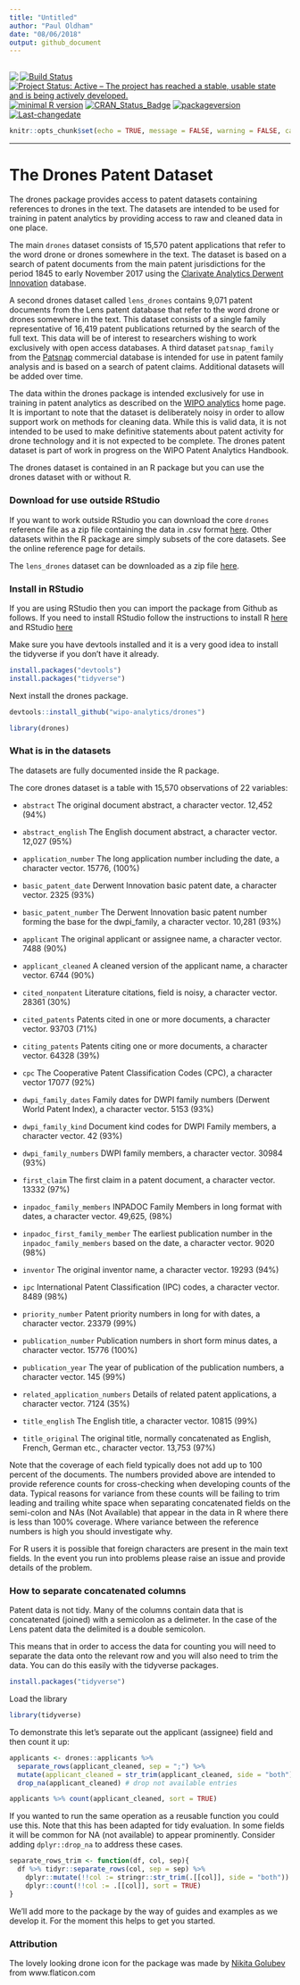```yaml
---
title: "Untitled"
author: "Paul Oldham"
date: "08/06/2018"
output: github_document
---
```

<img src="man/figures/logo.png" align="left" />
---
[![Build Status](https://travis-ci.org/poldham/drones.svg?branch=master)](https://travis-ci.org/poldham/drones)
[![Project Status: Active – The project has reached a stable, usable state and is being actively developed.](http://www.repostatus.org/badges/latest/active.svg)](http://www.repostatus.org/#active)
[![minimal R version](https://img.shields.io/badge/R%3E%3D-3.5.0-6666ff.svg)](https://cran.r-project.org/)
[![CRAN_Status_Badge](http://www.r-pkg.org/badges/version/drones)](https://cran.r-project.org/package=drones)
[![packageversion](https://img.shields.io/badge/Package%20version-0.0.0.9000-orange.svg?style=flat-square)](commits/master)
[![Last-changedate](https://img.shields.io/badge/last%20change-`r gsub('-', '--', Sys.Date())`-yellowgreen.svg)](/commits/master)

```r
knitr::opts_chunk$set(echo = TRUE, message = FALSE, warning = FALSE, cache = TRUE)
```

---

#   The Drones Patent Dataset

The drones package provides access to patent datasets containing references to drones in the text. The datasets are intended to be used for training in patent analytics by providing access to raw and cleaned data in one place. 

The main `drones` dataset consists of 15,570 patent applications that refer to the word drone or drones somewhere in the text. The dataset is based on a search of patent documents from the main patent jurisdictions for the period 1845 to early November 2017 using the [Clarivate Analytics Derwent Innovation](https://clarivate.com/products/derwent-innovation/) database. 

A second drones dataset called `lens_drones` contains 9,071 patent documents from the Lens patent database that refer to the word drone or drones somewhere in the text. This dataset consists of a single family representative of 16,419 patent publications returned by the search of the full text. This data will be of interest to researchers wishing to work exclusively with open access databases. A third dataset `patsnap_family` from the [Patsnap](http://www.patsnap.com/) commercial database is intended for use in patent family analysis and is based on a search of patent claims. Additional datasets will be added over time.

The data within the drones package is intended exclusively for use in training in patent analytics as described on the [WIPO analytics](https://github.com/wipo-analytics) home page. It is important to note that the dataset is deliberately noisy in order to allow support work on methods for cleaning data. While this is valid data, it is not intended to be used to make definitive statements about patent activity for drone technology and it is not expected to be complete. The drones patent dataset is part of work in progress on the WIPO Patent Analytics Handbook. 

The drones dataset is contained in an R package but you can use the drones dataset with or without R. 

### Download for use outside RStudio

If you want to work outside RStudio you can download the core `drones` reference file as a zip file containing the data in .csv format [here](https://storage.googleapis.com/owa/drones.csv.zip). Other datasets within the R package are simply subsets of the core datasets. See the online reference page for details. 

The `lens_drones` dataset can be downloaded as a zip file [here](https://storage.googleapis.com/owa/lens_drones.csv.zip). 

### Install in RStudio

If you are using RStudio then you can import the package from Github as follows. If you need to install RStudio follow the instructions to install R [here](https://cran.rstudio.com/) and RStudio [here](https://www.rstudio.com/products/rstudio/download/)

Make sure you have devtools installed and it is a very good idea to install the tidyverse if you don't have it already.

```r
install.packages("devtools")
install.packages("tidyverse")
```

Next install the drones package. 

```r
devtools::install_github("wipo-analytics/drones")
```

```r
library(drones)
```

### What is in the datasets

The datasets are fully documented inside the R package. 

The core drones dataset is a table with 15,570 observations of 22 variables:

- `abstract` The original document abstract, a character vector. 12,452 (94%)

- `abstract_english` The English document abstract, a character vector. 12,027 (95%)

- `application_number` The long application number including the date, a character vector. 15776, (100%)

- `basic_patent_date` Derwent Innovation basic patent date, a character vector. 2325 (93%)

- `basic_patent_number` The Derwent Innovation basic patent number forming the base for the dwpi_family, a character vector. 10,281 (93%)

- `applicant` The original applicant or assignee name, a character vector. 7488 (90%)

- `applicant_cleaned` A cleaned version of the applicant name, a character vector. 6744 (90%)

- `cited_nonpatent` Literature citations, field is noisy, a character vector. 28361 (30%)

- `cited_patents` Patents cited in one or more documents, a character vector. 93703 (71%)

- `citing_patents` Patents citing one or more documents, a character vector. 64328 (39%)

- `cpc` The Cooperative Patent Classification Codes (CPC), a character vector 17077 (92%)

- `dwpi_family_dates` Family dates for DWPI family numbers (Derwent World Patent Index), a character vector. 5153 (93%)

- `dwpi_family_kind` Document kind codes for DWPI Family members, a character vector. 42 (93%)

- `dwpi_family_numbers` DWPI family members, a character vector. 30984 (93%)

- `first_claim` The first claim in a patent document, a character vector. 13332 (97%)

- `inpadoc_family_members` INPADOC Family Members in long format with dates, a character vector. 49,625, (98%)

- `inpadoc_first_family_member` The earliest publication number in the `inpadoc_family_members` based on the date, a character vector. 9020 (98%)

- `inventor` The original inventor name, a character vector. 19293 (94%)

- `ipc` International Patent Classification (IPC) codes, a character vector. 8489 (98%)

- `priority_number` Patent priority numbers in long for with dates, a character vector. 23379 (99%)

- `publication_number` Publication numbers in short form minus dates, a character vector. 15776 (100%)

- `publication_year` The year of publication of the publication numbers, a character vector. 145 (99%)

- `related_application_numbers` Details of related patent applications, a character vector. 7124 (35%)

- `title_english` The English title, a character vector. 10815 (99%)

- `title_original` The original title, normally concatenated as English, French, German etc., character vector. 13,753 (97%)

Note that the coverage of each field typically does not add up to 100 percent of the documents. The numbers provided above are intended to provide reference counts for cross-checking when developing counts of the data. Typical reasons for variance from these counts will be failing to trim leading and trailing white space when separating concatenated fields on the semi-colon and NAs (Not Available) that appear in the data in R where there is less than 100% coverage. Where variance between the reference numbers is high you should investigate why. 

For R users it is possible that foreign characters are present in the main text fields. In the event you run into problems please raise an issue and provide details of the problem. 

### How to separate concatenated columns

Patent data is not tidy. Many of the columns contain data that is concatenated (joined) with a semicolon as a delimeter. In the case of the Lens patent data the delimited is a double semicolon.

This means that in order to access the data for counting you will need to separate the data onto the relevant row and you will also need to trim the data. You can do this easily with the tidyverse packages.

```r
install.packages("tidyverse")
```

Load the library

```r
library(tidyverse)
```

To demonstrate this let's separate out the applicant (assignee) field and then count it up:

```r
applicants <- drones::applicants %>% 
  separate_rows(applicant_cleaned, sep = ";") %>%
  mutate(applicant_cleaned = str_trim(applicant_cleaned, side = "both")) %>% 
  drop_na(applicant_cleaned) # drop not available entries

applicants %>% count(applicant_cleaned, sort = TRUE)
```

If you wanted to run the same operation as a reusable function you could use this. Note that this has been adapted for tidy evaluation. In some fields it will be common for NA (not available) to appear prominently. Consider adding `dplyr::drop_na` to address these cases.

```r
separate_rows_trim <- function(df, col, sep){
  df %>% tidyr::separate_rows(col, sep = sep) %>% 
    dplyr::mutate(!!col := stringr::str_trim(.[[col]], side = "both")) %>% 
    dplyr::count(!!col := .[[col]], sort = TRUE)
}
```


We'll add more to the package by the way of guides and examples as we develop it. For the moment this helps to get you started. 

### Attribution

The lovely looking drone icon for the package was made by [Nikita Golubev](https://www.flaticon.com/authors/nikita-golubev) from www.flaticon.com 
